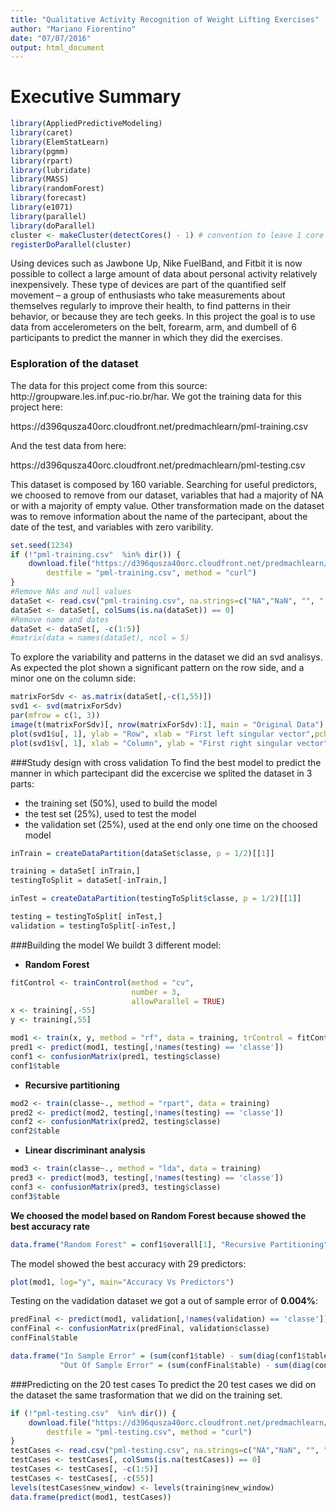 ```yaml
---
title: "Qualitative Activity Recognition of Weight Lifting Exercises"
author: "Mariano Fiorentino"
date: "07/07/2016"
output: html_document
---
```


# Executive Summary
```r
library(AppliedPredictiveModeling)
library(caret)
library(ElemStatLearn)
library(pgmm)
library(rpart)
library(lubridate)
library(MASS)
library(randomForest)
library(forecast)
library(e1071)
library(parallel)
library(doParallel)
cluster <- makeCluster(detectCores() - 1) # convention to leave 1 core for OS
registerDoParallel(cluster)
```

Using devices such as Jawbone Up, Nike FuelBand, and Fitbit it is now possible to collect a large amount of data about personal activity relatively inexpensively. These type of devices are part of the quantified self movement – a group of enthusiasts who take measurements about themselves regularly to improve their health, to find patterns in their behavior, or because they are tech geeks.
In this project the goal is to use data from accelerometers on the belt, forearm, arm, and dumbell of 6 participants to predict the manner in which they did the exercises.

### Esploration of the dataset
The data for this project come from this source: http://groupware.les.inf.puc-rio.br/har. We got the training data for this project here:

https://d396qusza40orc.cloudfront.net/predmachlearn/pml-training.csv

And the test data from here:

https://d396qusza40orc.cloudfront.net/predmachlearn/pml-testing.csv

This dataset is composed by 160 variable. Searching for useful predictors, we choosed to remove from our dataset, variables that had a majority of NA or with a majority of empty value. Other transformation made on the dataset was to remove information about the name of the partecipant, about the date of the test, and variables with zero varibility.


```r
set.seed(1234)
if (!"pml-training.csv"  %in% dir()) {
    download.file("https://d396qusza40orc.cloudfront.net/predmachlearn/pml-training.csv", 
        destfile = "pml-training.csv", method = "curl")
}
#Remove NAs and null values
dataSet <- read.csv("pml-training.csv", na.strings=c("NA","NaN", "", " "))
dataSet <- dataSet[, colSums(is.na(dataSet)) == 0]
#Remove name and dates
dataSet <- dataSet[, -c(1:5)]
#matrix(data = names(dataSet), ncol = 5)
```
To explore the variability and patterns in the dataset we did an svd analisys. As expected the plot shown a significant pattern on the row side, and a minor one on the column side:

```r
matrixForSdv <- as.matrix(dataSet[,-c(1,55)])
svd1 <- svd(matrixForSdv)
par(mfrow = c(1, 3))
image(t(matrixForSdv)[, nrow(matrixForSdv):1], main = "Original Data")
plot(svd1$u[, 1], ylab = "Row", xlab = "First left singular vector",pch = 19)
plot(svd1$v[, 1], xlab = "Column", ylab = "First right singular vector", pch = 19)
```

###Study design with cross validation
To find the best model to predict the manner in which partecipant did the excercise we splited the dataset in 3 parts:

- the training set (50%), used to build the model
- the test set (25%), used to test the model
- the validation set (25%), used at the end only one time on the choosed model

```r
inTrain = createDataPartition(dataSet$classe, p = 1/2)[[1]]

training = dataSet[ inTrain,]
testingToSplit = dataSet[-inTrain,]

inTest = createDataPartition(testingToSplit$classe, p = 1/2)[[1]]

testing = testingToSplit[ inTest,]
validation = testingToSplit[-inTest,]

```
###Building the model
We buildt 3 different model:

- **Random Forest**
```r
fitControl <- trainControl(method = "cv",
                           number = 3,
                           allowParallel = TRUE)
x <- training[,-55]
y <- training[,55]

mod1 <- train(x, y, method = "rf", data = training, trControl = fitControl)
pred1 <- predict(mod1, testing[,!names(testing) == 'classe'])
conf1 <- confusionMatrix(pred1, testing$classe)
conf1$table
```

- **Recursive partitioning**

```r
mod2 <- train(classe~., method = "rpart", data = training)
pred2 <- predict(mod2, testing[,!names(testing) == 'classe'])
conf2 <- confusionMatrix(pred2, testing$classe)
conf2$table
```

- **Linear discriminant analysis**

```r
mod3 <- train(classe~., method = "lda", data = training)
pred3 <- predict(mod3, testing[,!names(testing) == 'classe'])
conf3 <- confusionMatrix(pred3, testing$classe)
conf3$table
```

**We choosed the model based on Random Forest because showed the best accuracy rate**
```r
data.frame("Random Forest" = conf1$overall[1], "Recursive Partitioning" = conf3$overall[1], "Linear Discriminant Analisys" = conf3$overall[1])
```
The model showed the best accuracy with 29 predictors:
```r
plot(mod1, log="y", main="Accuracy Vs Predictors")
```

Testing on the vadidation dataset we got a out of sample error of **0.004%**:

```r
predFinal <- predict(mod1, validation[,!names(validation) == 'classe'])
confFinal <- confusionMatrix(predFinal, validation$classe)
confFinal$table

data.frame("In Sample Error" = (sum(conf1$table) - sum(diag(conf1$table)))/sum(diag(conf1$table)),
           "Out Of Sample Error" = (sum(confFinal$table) - sum(diag(confFinal$table)))/sum(diag(confFinal$table)))
```
###Predicting on the 20 test cases
To predict the 20 test cases we did on the dataset the same trasformation that we did on the training set.

```r
if (!"pml-testing.csv"  %in% dir()) {
    download.file("https://d396qusza40orc.cloudfront.net/predmachlearn/pml-testing.csv", 
        destfile = "pml-testing.csv", method = "curl")
}
testCases <- read.csv("pml-testing.csv", na.strings=c("NA","NaN", "", " "))
testCases <- testCases[, colSums(is.na(testCases)) == 0]
testCases <- testCases[, -c(1:5)]
testCases <- testCases[, -c(55)]
levels(testCases$new_window) <- levels(training$new_window)
data.frame(predict(mod1, testCases))
```